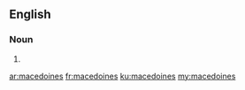 ==English==

===Noun===
{{head|en}}

# {{plural of|macedoine}}

[[ar:macedoines]]
[[fr:macedoines]]
[[ku:macedoines]]
[[my:macedoines]]
